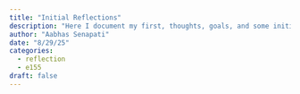 ```yaml
---
title: "Initial Reflections"
description: "Here I document my first, thoughts, goals, and some initial reflections about E155 course I am taking this semester"
author: "Aabhas Senapati"
date: "8/29/25"
categories:
  - reflection
  - e155
draft: false
---
```

